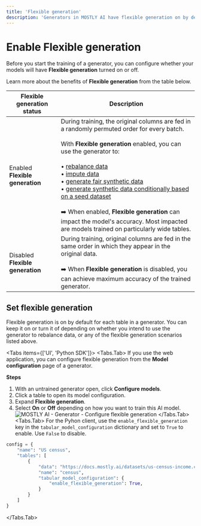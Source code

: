 ```yaml
---
title: 'Flexible generation'
description: 'Generators in MOSTLY AI have flexible generation on by default. You can use such generators to rebalance your synthetic datasets, use data imputation to replace missing or null values with statistically reliable ones, and generate fair synthetic data.'
---
```



# Enable Flexible generation

Before you start the training of a generator, you can configure whether your models will have **Flexible generation** turned on or off.

Learn more about the benefits of **Flexible generation** from the table below.

| Flexible generation status       | Description                                                                                                                                                                                                                                                                                                                                                                                                                                                                                                                                                                                                                                        |
| -------------------------------- | -------------------------------------------------------------------------------------------------------------------------------------------------------------------------------------------------------------------------------------------------------------------------------------------------------------------------------------------------------------------------------------------------------------------------------------------------------------------------------------------------------------------------------------------------------------------------------------------------------------------------------------------------- |
| Enabled **Flexible generation**  | During training, the original columns are fed in a randomly permuted order for every batch.<br /><br />With **Flexible generation** enabled, you can use the generator to:<br /><br /> • [rebalance data](/synthetic-datasets/rebalance-columns)<br /> • [impute data](/synthetic-datasets/data-imputation)<br /> • [generate fair synthetic data](/synthetic-datasets/fairness)<br /> • [generate synthetic data conditionally based on a seed dataset](/synthetic-datasets/seeded-generation)<br /><br />➡️ When enabled, **Flexible generation** can impact the model's accuracy. Most impacted are models trained on particularly wide tables. |
| Disabled **Flexible generation** | During training, original columns are fed in the same order in which they appear in the original data.<br /><br />➡️ When **Flexible generation** is disabled, you can achieve maximum accuracy of the trained generator.                                                                                                                                                                                                                                                                                                                                                                                                                          |

## Set flexible generation

Flexible generation is on by default for each table in a generator. You can keep it on or turn it of depending on whether you intend to use the generator to rebalance data, or any of the flexible generation scenarios listed above.

<Tabs items={['UI', 'Python SDK']}>
<Tabs.Tab>
If you use the web application, you can configure flexible generation from the **Model configuration** page of a generator.

**Steps**

1. With an untrained generator open, click **Configure models**.
2. Click a table to open its model configuration.
3. Expand **Flexible generation**.
4. Select **On** or **Off** depending on how you want to train this AI model.
      <Image
                                                     src="/docimages/generators/enable-flexible-generation/flexible-generation-enabled.webp"
                                                     alt="MOSTLY AI - Generator - Configure flexible generation"
                                                     width={800}
                                                     height={150}
                                                 />
   </Tabs.Tab>
   <Tabs.Tab>
For the Pyhon client, use the `enable_flexible_generation` key in the `tabular_model_configuration` dictionary and set to `True` to enable. Use `False` to disable.

```python filename="python" copy {8}
config = {
    "name": "US census",
    "tables": [
        {
            "data": "https://docs.mostly.ai/datasets/us-census-income.csv.gz",
            "name": "census",
            "tabular_model_configuration": {
                "enable_flexible_generation": True,
            }
        }
    ]
}
```

</Tabs.Tab>
</Tabs>
